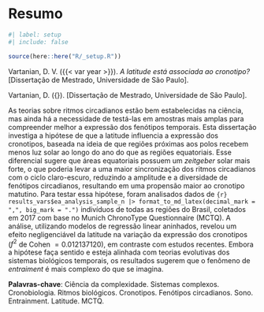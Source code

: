 <!-- %:::% .common h1 begin %:::% -->
# Resumo {.unnumbered}
<!-- %:::% .common h1 end %:::% -->

```r
#| label: setup
#| include: false

source(here::here("R/_setup.R"))
```

<!--
Elemento obrigatório, constituído de uma sequência de frases concisas e objetivas, em forma de texto.
Deve apresentar os objetivos, métodos empregados, resultados e conclusões.
O resumo deve ser redigido em parágrafo único, conter no máximo 500 palavras e ser seguido dos termos representativos do conteúdo do trabalho (palavras-chave ou descritores), preferencialmente de acordo com o Vocabulário Controlado do SIBI/USP (UNIVERSIDADE DE SÃO PAULO, 2006). Deve ser precedido da referência do documento e elaborado de acordo com a ABNT NBR 6028 (ASSOCIAÇÃO BRASILEIRA DE NORMAS TÉCNICAS, 2003).
-->

Vartanian, D. V. ({{< var year >}}). _A latitude está associada ao cronotipo?_ [Dissertação de Mestrado, Universidade de São Paulo].

::: {.content-visible when-format="pdf"}
<!-- %:::% foreign-abstract reference begin %:::% -->
Vartanian, D. ({\imprimirdata}). \textit{A latitude está associada ao cronotipo?} [Dissertação de Mestrado, Universidade de São Paulo].
<!-- %:::% foreign-abstract reference end %:::% -->
:::

<!-- %:::% foreign-abstract body begin %:::% -->
As teorias sobre ritmos circadianos estão bem estabelecidas na ciência, mas ainda há a necessidade de testá-las em amostras mais amplas para compreender melhor a expressão dos fenótipos temporais. Esta dissertação investiga a hipótese de que a latitude influencia a expressão dos cronotipos, baseada na ideia de que regiões próximas aos polos recebem menos luz solar ao longo do ano do que as regiões equatoriais. Esse diferencial sugere que áreas equatoriais possuem um *zeitgeber* solar mais forte, o que poderia levar a uma maior sincronização dos ritmos circadianos com o ciclo claro-escuro, reduzindo a amplitude e a diversidade de fenótipos circadianos, resultando em uma propensão maior ao cronotipo matutino. Para testar essa hipótese, foram analisados dados de `{r} results_vars$ea_analysis_sample_n |> format_to_md_latex(decimal_mark = ",", big_mark = ".")` indivíduos de todas as regiões do Brasil, coletados em 2017 com base no Munich ChronoType Questionnaire (MCTQ). A análise, utilizando modelos de regressão linear aninhados, revelou um efeito negligenciável da latitude na variação da expressão dos cronotipos ($f^2$ de Cohen $= 0.012137120$), em contraste com estudos recentes. Embora a hipótese faça sentido e esteja alinhada com teorias evolutivas dos sistemas biológicos temporais, os resultados sugerem que o fenômeno de *entraiment* é mais complexo do que se imagina.
<!-- %:::% foreign-abstract body end %:::% -->

__Palavras-chave__: Ciência da complexidade. Sistemas complexos. Cronobiologia. Ritmos biológicos. Cronotipos. Fenótipos circadianos. Sono. Entrainment. Latitude. MCTQ.

::: {.content-visible when-format="pdf"}
<!-- %:::% foreign-abstract keywords begin %:::% -->
\hyphenpenalty=100000
\begin{tabular}{p{3.6cm} p{12.3cm}}
  \textbf{Palavras-chaves}: &  Ciência da complexidade. Sistemas complexos. Cronobiologia. Ritmos biológicos. Cronotipos. Fenótipos circadianos. Sono. Entrainment. Latitude. MCTQ.
\end{tabular}
<!-- %:::% foreign-abstract keywords end %:::% -->
:::
